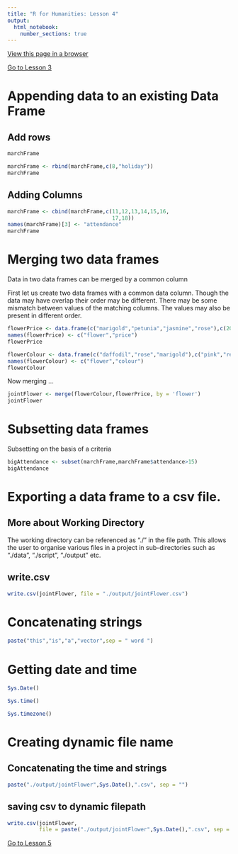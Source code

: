 ```yaml
---
title: "R for Humanities: Lesson 4"
output: 
  html_notebook: 
    number_sections: true
---
```


[View this page in a browser](https://htmlpreview.github.io/?https://github.com/argentenum/Rworkshop/blob/master/notebooks/RforHumanities04.nb.html)

[Go to Lesson 3](https://htmlpreview.github.io/?https://raw.githubusercontent.com/argentenum/Rworkshop/master/notebooks/RforHumanities03.nb.html)


# Appending data to an existing Data Frame

## Add rows

```r
marchFrame
```


```r
marchFrame <- rbind(marchFrame,c(8,"holiday"))
marchFrame
```

## Adding Columns

```r
marchFrame <- cbind(marchFrame,c(11,12,13,14,15,16,
                                 17,18))
names(marchFrame)[3] <- "attendance"
marchFrame
```

# Merging two data frames

Data in two data frames can be merged by a common column

First let us create two data frames with a common data column.
Though the data may have overlap their order may be different.
There may be some mismatch between values of the matching columns. The values may also be present in different order.

```r
flowerPrice <- data.frame(c("marigold","petunia","jasmine","rose"),c(20,40,35,150))
names(flowerPrice) <- c("flower","price")
flowerPrice
```

```r
flowerColour <- data.frame(c("daffodil","rose","marigold"),c("pink","red","yellow"))
names(flowerColour) <- c("flower","colour")
flowerColour
```

Now merging ...

```r
jointFlower <- merge(flowerColour,flowerPrice, by = 'flower')
jointFlower
```

# Subsetting data frames

Subsetting on the basis of a criteria

```r
bigAttendance <- subset(marchFrame,marchFrame$attendance>15)
bigAttendance
```

# Exporting a data frame to a csv file.

## More about Working Directory

The working directory can be referenced as "./" in the file path. This allows the user to organise various files in a project in sub-directories such as "./data", "./script", "./output" etc.

## write.csv

```r
write.csv(jointFlower, file = "./output/jointFlower.csv")
```


# Concatenating strings

```r
paste("this","is","a","vector",sep = " word ")
```

# Getting date and time

```r
Sys.Date()
```

```r
Sys.time()
```

```r
Sys.timezone()
```

# Creating dynamic file name

## Concatenating the time and strings

```r
paste("./output/jointFlower",Sys.Date(),".csv", sep = "")
```

## saving csv to dynamic filepath

```r
write.csv(jointFlower,
          file = paste("./output/jointFlower",Sys.Date(),".csv", sep = ""))
```


[Go to Lesson 5](https://htmlpreview.github.io/?https://github.com/argentenum/Rworkshop/blob/master/notebooks/RforHumanities05.nb.html)